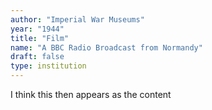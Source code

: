 ```yaml
---
author: "Imperial War Museums"
year: "1944"
title: "Film"
name: "A BBC Radio Broadcast from Normandy"
draft: false
type: institution
---
```

I think this then appears as the content
